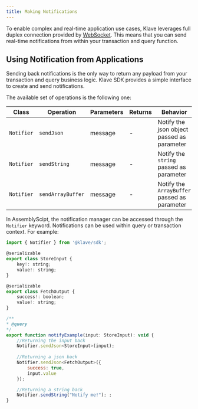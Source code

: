 ```yaml
---
title: Making Notifications
---
```



To enable complex and real-time application use cases, Klave leverages full duplex connection provided by [WebSocket](https://en.wikipedia.org/wiki/WebSocket).
This means that you can send real-time notifications from within your transaction and query function.

## Using Notification from Applications

Sending back notifications is the only way to return any payload from your transaction and query business logic.
Klave SDK provides a simple interface to create and send notifications.

The available set of operations is the following one:

| Class  | Operation  | Parameters | Returns | Behavior |
|--------|------------|------------|---------|----------|
|`Notifier`| `sendJson`  | message | -  | Notify the json object passed as parameter |
|`Notifier`| `sendString` | message | - | Notify the `string` passed as parameter |
|`Notifier`| `sendArrayBuffer` | message | - | Notify the `ArrayBuffer` passed as parameter |


In AssemblyScipt, the notification manager can be accessed through the `Notifier` keyword. Notifications can be used within query or transaction context.
For example:
```js copy
import { Notifier } from '@klave/sdk';

@serializable
export class StoreInput {
    key!: string;
    value!: string;
}

@serializable
export class FetchOutput {
    success!: boolean;
    value!: string;
}

/**
* @query
*/
export function notifyExample(input: StoreInput): void {
    //Returning the input back
    Notifier.sendJson<StoreInput>(input); 
            
    //Returning a json back
    Notifier.sendJson<FetchOutput>({
        success: true,
        input.value
    });

    //Returning a string back
    Notifier.sendString("Notify me!"); ;
}
```        